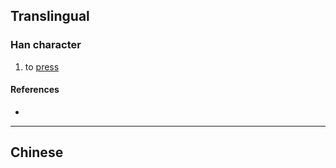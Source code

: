 {{also|撳}}
{{character info/new}}
==Translingual==

===Han character===
{{Han char|rn=64|rad=手|as=09|sn=12|four=|canj=QCNO,XQCNO|ids=⿲扌钅欠}}

# to [[press]]

====References====
* {{Han ref|kx=0445.341|hdz=31918.040|uh=63FF|ud=25599}}

----

==Chinese==
{{zh-see|撳}}